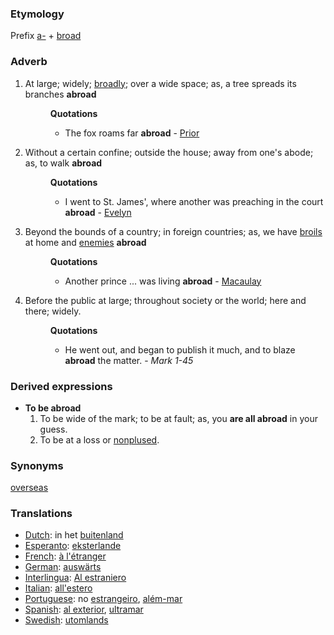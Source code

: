 ===Etymology===
Prefix [[a-]] + [[broad]]
===Adverb===
#At large; widely; [[broadly]]; over a wide space; as, a tree spreads its branches '''abroad'''
#:'''Quotations'''
#:*The fox roams far '''abroad''' - [[Prior]]
#Without a certain confine; outside the house; away from one's abode; as, to walk '''abroad'''
#:'''Quotations'''
#:*I went to St. James', where another was preaching in the court '''abroad''' - [[Evelyn]]
#Beyond the bounds of a country; in foreign countries; as, we have [[broils]] at home and [[enemies]] '''abroad'''
#:'''Quotations'''
#:*Another prince ... was living '''abroad''' - [[Macaulay]]
#Before the public at large; throughout society or the world; here and there; widely.
#:'''Quotations'''
#:*He went out, and began to publish it much, and to blaze '''abroad''' the matter. - ''Mark 1-45''
===Derived expressions===
*'''To be abroad'''
*#To be wide of the mark; to be at fault; as, you '''are all abroad''' in your guess. 
*# To be at a loss or [[nonplused]].

===Synonyms===
[[overseas]]

===Translations===
*[[Dutch]]: in het [[buitenland]]
*[[Esperanto]]: [[eksterlande]]
*[[French]]: [[à l'étranger]]
*[[German]]: [[auswärts]]
*[[Interlingua]]: [[Al estraniero]]
*[[Italian]]: [[all'estero]]
*[[Portuguese]]: no [[estrangeiro]], [[além-mar]]
*[[Spanish]]: [[al exterior]], [[ultramar]]
*[[Swedish]]: [[utomlands]]